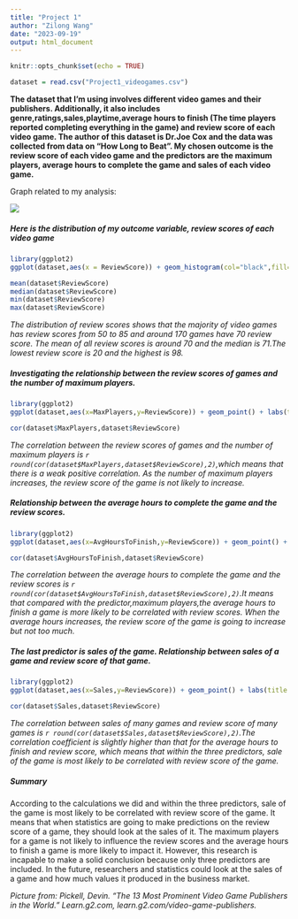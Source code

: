 ---
title: "Project 1"
author: "Zilong Wang"
date: "2023-09-19"
output: html_document
---

```{r setup, include=FALSE}
knitr::opts_chunk$set(echo = TRUE)
```

```{r echo=FALSE}
dataset = read.csv("Project1_videogames.csv")
```

**The dataset that I'm using involves different video games and their publishers. Additionally, it also includes genre,ratings,sales,playtime,average hours to finish (The time players reported completing everything in the game) and review score of each video game. The author of this dataset is Dr.Joe Cox and the data was collected from data on "How Long to Beat". My chosen outcome is the review score of each video game and the predictors are the maximum players, average hours to complete the game and sales of each video game.**

Graph related to my analysis:

![](1.png)


##### **Here is the distribution of my outcome variable, review scores of each video game**
```{r echo=FALSE}
library(ggplot2)
ggplot(dataset,aes(x = ReviewScore)) + geom_histogram(col="black",fill="blue",binwidth = 5)+labs(title = "Review Scores of different games",x = "Review Scores") + theme_classic()
```
```{r include=FALSE}
mean(dataset$ReviewScore)
median(dataset$ReviewScore)
min(dataset$ReviewScore)
max(dataset$ReviewScore)
```
*The distribution of review scores shows that the majority of video games has review scores from 50 to 85 and around 170 games have 70 review score. The mean of all review scores is around 70 and the median is 71.The lowest review score is 20 and the highest is 98.*


##### **Investigating the relationship between the review scores of games and the number of maximum players.**

```{r echo=FALSE}
library(ggplot2)
ggplot(dataset,aes(x=MaxPlayers,y=ReviewScore)) + geom_point() + labs(title = "The relationship between the number of maximum players and the review scores", x = "Maximum players", y = "Review Scores")
```

```{r include=FALSE}
cor(dataset$MaxPlayers,dataset$ReviewScore)
```
*The correlation between the review scores of games and the number of maximum players is `r round(cor(dataset$MaxPlayers,dataset$ReviewScore),2)`,which means that there is a weak positive correlation. As the number of maximum players increases, the review score of the game is not likely to increase.*





##### **Relationship between the average hours to complete the game and the review scores.** 
```{r echo=FALSE}
library(ggplot2)
ggplot(dataset,aes(x=AvgHoursToFinish,y=ReviewScore)) + geom_point() + labs(title = "The relationship between the the average hours to complete the game and the review scores",x = "Average hours to finish a game",y = "Review scores")
```

```{r include=FALSE}
cor(dataset$AvgHoursToFinish,dataset$ReviewScore)
```

*The correlation between the average hours to complete the game and the review scores is `r round(cor(dataset$AvgHoursToFinish,dataset$ReviewScore),2)`.It means that compared with the predictor,maximum players,the average hours to finish a game is more likely to be correlated with review scores. When the average hours increases, the review score of the game is going to increase but not too much.*

##### **The last predictor is sales of the game. Relationship between sales of a game and review score of that game.**

```{r echo=FALSE}
library(ggplot2)
ggplot(dataset,aes(x=Sales,y=ReviewScore)) + geom_point() + labs(title = "The relationship between sales of a game and review score of that game",x = "Sale of many games",y = "Review scores of many games")
```

```{r include=FALSE}
cor(dataset$Sales,dataset$ReviewScore)
```

*The correlation between sales of many games and review score of many games is `r round(cor(dataset$Sales,dataset$ReviewScore),2)`.The correlation coefficient is slightly higher than that for the average hours to finish and review score, which means that within the three predictors, sale of the game is most likely to be correlated with review score of the game.*


##### **Summary**
According to the calculations we did and within the three predictors, sale of the game is most likely to be correlated with review score of the game. It means that when statistics are going to make predictions on the review score of a game, they should look at the sales of it. The maximum players for a game is not likely to influence the review scores and the average hours to finish a game is more likely to impact it. However, this research is incapable to make a solid conclusion because only three predictors are included. In the future, researchers and statistics could look at the sales of a game and how much values it produced in the business market.




*Picture from: Pickell, Devin. “The 13 Most Prominent Video Game Publishers in the World.” Learn.g2.com, learn.g2.com/video-game-publishers.*
